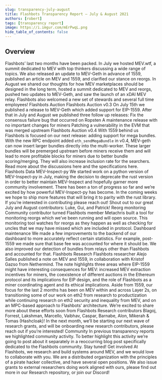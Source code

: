 ```yaml
---
slug: transparency-july-august
title: Flashbots Transparency Report — July & August 2021
authors: [robert]
tags: [transparency report]
image: https://i.imgur.com/mErPwqL.png
hide_table_of_contents: false
---
```

<!--truncate-->
## Overview
Flashbots’ last two months have been packed. In July we hosted MEV.wtf, a summit dedicated to MEV with top thinkers discussing a wide range of topics. We also released an update to MEV-Geth in advance of 1559, published an article on MEV and 1559, and clarified our stance on reorgs.
In August we shared our thoughts for how MEV marketplaces should be designed in the long term, hosted a summit dedicated to MEV and reorgs, pushed two updates to MEV-Geth, and saw the launch of an xDAI MEV relay. Flashbots also welcomed a new set of stewards and several full time employees!
Flashbots Auction
Flashbots Auction v0.3
On July 15th we published a release to MEV-Geth which added support for EIP-1559. After that in July and August we published three follow up releases:
Fix the consensus failure bug that occurred on Ropsten
A maintenance release with no important changes for miners
Patching a vulnerability in the EVM that was merged upstream
Flashbots Auction v0.4
With 1559 behind us Flashbots is focused on our next release: adding support for mega bundles. With the new RPC endpoint added `eth_sendMegaBundle` in v0.4, MEV-geth can now insert larger bundles directly into the multi-worker. These larger bundles will be premerged upstream before miners receive them and will lead to more profitable blocks for miners due to better bundle scoring/merging. They will also increase inclusion rate for the searchers.
Read more about the discussions here and the specifications here.
Flashbots Data
MEV-Inspect-py
We started work on a python version of MEV-Inspect-py in July, making the decision to deprecate the rust version in order to better maintain MEV-Inspect and hopefully garner more community involvement.
There has been a ton of progress so far and we’re excited by how powerful MEV-Inspect-py has become. In the coming weeks we hope to ship more features that will bring it to parity with the rust library. If you’re interested in contributing please reach out!
Shout out to our great July and August contributors: Luke, Gui, and Patrick!
Reorg monitoring
Community contributor turned Flashbots member Metachris built a tool for monitoring reorgs which we’ve been running and will open source. This monitoring tool watches for reorgs as they happen as well as checking for uncles that we may have missed which are included in protocol.
Dashboard maintenance
We made a few improvements to the backend of our dashboard to more accurately reflect certain statistics. For example, post-1559 we made sure that base fee was accounted for where it should be. We also improved our detection of bundles from relays other than Flashbots and accounted for that.
Flashbots Research
Flashbots researcher Alejo Salles published a note on MEV and 1559, in collaboration with Kristof Gazso from Nethermind. The note highlights three areas where EIP-1559 might have interesting consequences for MEV: increased MEV extraction incentives for miners, the coexistence of different auctions in the Ethereum protocol and its implications for EIP design, and the role of Flashbots as a miner coordinating agent and its ethical implications.
Aside from 1559, our focus for the last 2 months has been on MEV within and across Layer 2s, on transitioning some of our work on eth2 from research to productization while continuing research on eth2 security and inequality from MEV, and on an MPC-based approach to Flashbots’ architecture. We’re excited to share more about these efforts soon from Flashbots Research contributors Blagoj, Forrest, Lakshman, Marcello, Vaibhav, Caspar, Barnabe, Alon, Mikerah & Tomas (Hashcloak)!
In the next month, we’ll be starting our next wave of research grants, and will be onboarding new research contributors, please reach out if you’re interested!
Community
In previous transparency reports we highlighted community activity. To better highlight this activity we’re going to post about it separately in a reoccurring blog post specifically dedicated to the Flashbots community. Stay tuned!
Get involved
At Flashbots, we research and build systems around MEV, and we would love to collaborate with you. We are a distributed organization with the principles of a pirate hacker collective, and have several open positions. We also issue grants to external researchers doing work aligned with ours, please find out more in our Research repository, or join our Discord!
